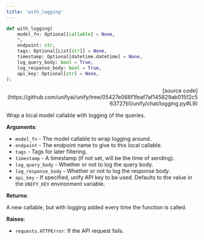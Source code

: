 ```yaml
---
title: 'with_logging'
---
```


```python
def with_logging(
    model_fn: Optional[callable] = None,
    *,
    endpoint: str,
    tags: Optional[List[str]] = None,
    timestamp: Optional[datetime.datetime] = None,
    log_query_body: bool = True,
    log_response_body: bool = True,
    api_key: Optional[str] = None,
):
```

<p align="right">[source code](https://github.com/unifyai/unify/tree/05427e066f1feaf7af145829ab015f2c563727b1/unify/chat/logging.py#L9)</p>

Wrap a local model callable with logging of the queries.

**Arguments**:

- `model_fn` - The model callable to wrap logging around.
- `endpoint` - The endpoint name to give to this local callable.
- `tags` - Tags for later filtering.
- `timestamp` - A timestamp (if not set, will be the time of sending).
- `log_query_body` - Whether or not to log the query body.
- `log_response_body` - Whether or not to log the response body.
- `api_key` - If specified, unify API key to be used. Defaults to the value in the `UNIFY_KEY` environment variable.



**Returns**:

A new callable, but with logging added every time the function is called.



**Raises**:

- `requests.HTTPError`: If the API request fails.